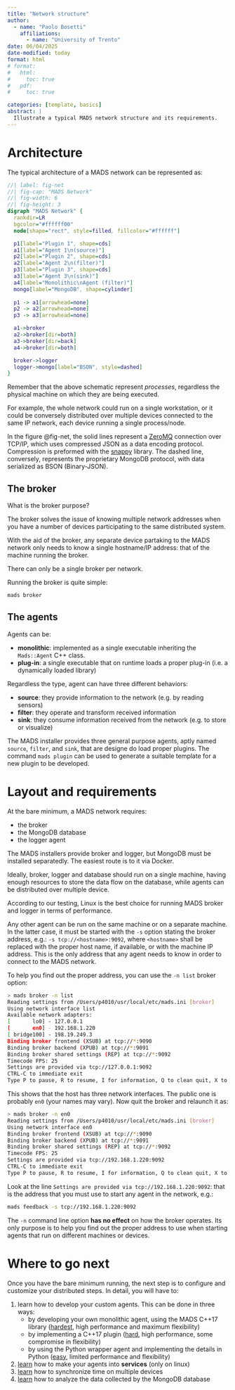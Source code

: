 ```yaml
---
title: "Network structure"
author:
  - name: "Paolo Bosetti"
    affiliations: 
      - name: "University of Trento"
date: 06/04/2025
date-modified: today
format: html
# format: 
#   html:
#     toc: true
#   pdf:
#     toc: true

categories: [template, basics]
abstract: |
  Illustrate a typical MADS network structure and its requirements.
---
```


# Architecture

The typical architecture of a MADS network can be represented as:

```dot
//| label: fig-net
//| fig-cap: "MADS Network"
//| fig-width: 6
//| fig-height: 3
digraph "MADS Network" {
  rankdir=LR
  bgcolor="#ffffff00"
  node[shape="rect", style=filled, fillcolor="#ffffff"]

  p1[label="Plugin 1", shape=cds]
  a1[label="Agent 1\n(source)"]
  p2[label="Plugin 2", shape=cds]
  a2[label="Agent 2\n(filter)"]
  p3[label="Plugin 3", shape=cds]
  a3[label="Agent 3\n(sink)"]
  a4[label="Monolithic\nAgent (filter)"]
  mongo[label="MongoDB", shape=cylinder]
  
  p1 -> a1[arrowhead=none]
  p2 -> a2[arrowhead=none]
  p3 -> a3[arrowhead=none]

  a1->broker
  a2->broker[dir=both]
  a3->broker[dir=back]
  a4->broker[dir=both]

  broker->logger
  logger->mongo[label="BSON", style=dashed]
}
```

::: callout-important
Remember that the above schematic represent *processes*, regardless the physical machine on which they are being executed.

For example, the whole network could run on a single workstation, or it could be conversely distributed over multiple devices connected to the same IP network, each device running a single process/node.
:::


In the figure @fig-net, the solid lines represent a [ZeroMQ](https://zeromq.org) connection over TCP/IP, which uses compressed JSON as a data encoding protocol. Compression is preformed with the [snappy](https://github.com/google/snappy) library. The dashed line, conversely, represents the proprietary MongoDB protocol, with data serialized as BSON (Binary-JSON).


## The broker

What is the broker purpose?

The broker solves the issue of knowing multiple network addresses when you have a number of devices participating to the same distributed system.

With the aid of the broker, any separate device partaking to the MADS network only needs to know a single hostname/IP address: that of the machine running the broker.

::: callout-warning
There can only be a single broker per network.
:::

Running the broker is quite simple:

```sh
mads broker
```

## The agents

Agents can be:

* **monolithic**: implemented as a single executable inheriting the `Mads::Agent` C++ class.
* **plug-in**: a single executable that on runtime loads a proper plug-in (i.e. a dynamically loaded library)

Regardless the type, agent can have three different behaviors:

- **source**: they provide information to the network (e.g. by reading sensors)
- **filter**: they operate and transform received information
- **sink**: they consume information received from the network (e.g. to store or visualize)

The MADS installer provides three general purpose agents, aptly named `source`, `filter`, and `sink`, that are designe do load proper plugins. The command `mads plugin` can be used to generate a suitable template for a new plugin to be developed.


# Layout and requirements

At the bare minimum, a MADS network requires:

- the broker
- the MongoDB database
- the logger agent

The MADS installers provide broker and logger, but MongoDB must be installed separatedly. The easiest route is to it via Docker.

Ideally, broker, logger and database should run on a single machine, having enough resources to store the data flow on the database, while agents can be distributed over multiple device. 

::: callout-note
According to our testing, Linux is the best choice for running MADS broker and logger in terms of performance.
:::

Any other agent can be run on the same machine or on a separate machine. In the latter case, it must be started with the `-s` option stating the broker address, e.g.: `-s tcp://<hostname>:9092`, where `<hostname>` shall be replaced with the proper host name, if available, or with the machine IP address. This is the only address that any agent needs to know in order to connect to the MADS network.

To help you find out the proper address, you can use the `-n list` broker option:

```bash
> mads broker -n list
Reading settings from /Users/p4010/usr/local/etc/mads.ini [broker]
Using network interface list
Available network adapters:
[       lo0] - 127.0.0.1
[       en0] - 192.168.1.220
[ bridge100] - 198.19.249.3
Binding broker frontend (XSUB) at tcp://*:9090
Binding broker backend (XPUB) at tcp://*:9091
Binding broker shared settings (REP) at tcp://*:9092
Timecode FPS: 25
Settings are provided via tcp://127.0.0.1:9092
CTRL-C to immediate exit
Type P to pause, R to resume, I for information, Q to clean quit, X to restart and reload settings
```

This shows that the host has three network interfaces. The public one is probably `en0` (your names may vary). Now quit the broker and relaunch it as:

```bash
> mads broker -n en0
Reading settings from /Users/p4010/usr/local/etc/mads.ini [broker]
Using network interface en0
Binding broker frontend (XSUB) at tcp://*:9090
Binding broker backend (XPUB) at tcp://*:9091
Binding broker shared settings (REP) at tcp://*:9092
Timecode FPS: 25
Settings are provided via tcp://192.168.1.220:9092
CTRL-C to immediate exit
Type P to pause, R to resume, I for information, Q to clean quit, X to restart and reload settings
```

Look at the line `Settings are provided via tcp://192.168.1.220:9092`: that is the address that you must use to start any agent in the network, e.g.:

```bash
mads feedback -s tcp://192.168.1.220:9092
```

::: callout-important
The `-n` command line option **has no effect** on how the broker operates. Its only purpose is to help you find out the proper address to use when starting agents that run on different machines or devices.
:::


# Where to go next

Once you have the bare minimum running, the next step is to configure and customize your distributed steps. In detail, you will have to:

1. learn how to develop your custom agents. This can be done in three ways:
   * by developing your own monolithic agent, using the MADS C++17 library ([hardest](/guides/monolithic_agents.html), high performance and maximum flexibility)
   * by implementing a C++17 plugin ([hard](/guides/plugins.html), high performance, some compromise in flexibility)
   * by using the Python wrapper agent and implementing the details in Python ([easy](/guides/python_agent.html), limited performance and flexibility)
2. [learn](/guides/services.html) how to make your agents into **services** (only on linux)
3. [learn](/guides/timing.qmd) how to synchronize time on multiple devices
4. [learn](/guides/mongodb.qmd) how to analyze the data collected by the MongoDB database
